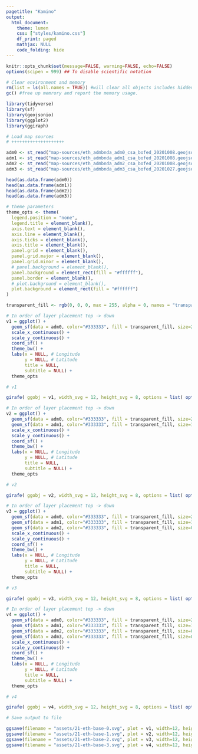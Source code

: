 ```yaml
---
pagetitle: "Kamino"
output: 
  html_document:
    theme: lumen
    css: ["styles/kamino.css"]
    df_print: paged
    mathjax: NULL
    code_folding: hide
---
```


```r

knitr::opts_chunk$set(message=FALSE, warning=FALSE, echo=FALSE)
options(scipen = 999) ## To disable scientific notation

# Clear environment and memory
rm(list = ls(all.names = TRUE)) #will clear all objects includes hidden objects.
gc() #free up memrory and report the memory usage.

library(tidyverse)
library(sf)
library(geojsonio)
library(ggplot2)
library(ggiraph)

```



```r

# Load map sources
# ++++++++++++++++++++

adm0 <- st_read("map-sources/eth_admbnda_adm0_csa_bofed_20201008.geojson")
adm1 <- st_read("map-sources/eth_admbnda_adm1_csa_bofed_20201008.geojson")
adm2 <- st_read("map-sources/eth_admbnda_adm2_csa_bofed_20201008.geojson")
adm3 <- st_read("map-sources/eth_admbnda_adm3_csa_bofed_20201027.geojson")

head(as.data.frame(adm0))
head(as.data.frame(adm1))
head(as.data.frame(adm2))
head(as.data.frame(adm3))


```


```r

# theme parameters
theme_opts <- theme(
  legend.position = "none",
  legend.title = element_blank(),
  axis.text = element_blank(),
  axis.line = element_blank(),
  axis.ticks = element_blank(),
  axis.title = element_blank(),
  panel.grid = element_blank(),
  panel.grid.major = element_blank(),
  panel.grid.minor = element_blank(),
  # panel.background = element_blank(),
  panel.background = element_rect(fill = "#ffffff"),
  panel.border = element_blank(),
  # plot.background = element_blank(),
  plot.background = element_rect(fill = "#ffffff")
)

transparent_fill <- rgb(0, 0, 0, max = 255, alpha = 0, names = "transparent")

# In order of layer placement top -> down
v1 = ggplot() +
  geom_sf(data = adm0, color="#333333", fill = transparent_fill, size=2.0) +
  scale_x_continuous() +
  scale_y_continuous() +
  coord_sf() +
  theme_bw() +
  labs(x = NULL, # Longitude
       y = NULL, # Latitude
       title = NULL, 
       subtitle = NULL) +
  theme_opts

# v1

girafe( ggobj = v1, width_svg = 12, height_svg = 8, options = list( opts_sizing(rescale = TRUE, width = 0.9) ))

```


```r

# In order of layer placement top -> down
v2 = ggplot() +
  geom_sf(data = adm0, color="#333333", fill = transparent_fill, size=2.0) +
  geom_sf(data = adm1, color="#333333", fill = transparent_fill, size=1.0) +
  scale_x_continuous() +
  scale_y_continuous() +
  coord_sf() +
  theme_bw() +
  labs(x = NULL, # Longitude
       y = NULL, # Latitude
       title = NULL, 
       subtitle = NULL) +
  theme_opts

# v2

girafe( ggobj = v2, width_svg = 12, height_svg = 8, options = list( opts_sizing(rescale = TRUE, width = 0.9) ))


```


```r

# In order of layer placement top -> down
v3 = ggplot() +
  geom_sf(data = adm0, color="#333333", fill = transparent_fill, size=2.0) +
  geom_sf(data = adm1, color="#333333", fill = transparent_fill, size=1.0) +
  geom_sf(data = adm2, color="#333333", fill = transparent_fill, size=0.5) +
  scale_x_continuous() +
  scale_y_continuous() +
  coord_sf() +
  theme_bw() +
  labs(x = NULL, # Longitude
       y = NULL, # Latitude
       title = NULL, 
       subtitle = NULL) +
  theme_opts

# v3

girafe( ggobj = v3, width_svg = 12, height_svg = 8, options = list( opts_sizing(rescale = TRUE, width = 0.9) ))

```



```r

# In order of layer placement top -> down
v4 = ggplot() +
  geom_sf(data = adm0, color="#333333", fill = transparent_fill, size=2.0) +
  geom_sf(data = adm1, color="#333333", fill = transparent_fill, size=1.0) +
  geom_sf(data = adm2, color="#333333", fill = transparent_fill, size=0.5) +
  geom_sf(data = adm3, color="#333333", fill = transparent_fill, size=0.5) +
  scale_x_continuous() +
  scale_y_continuous() +
  coord_sf() +
  theme_bw() +
  labs(x = NULL, # Longitude
       y = NULL, # Latitude
       title = NULL, 
       subtitle = NULL) +
  theme_opts

# v4

girafe( ggobj = v4, width_svg = 12, height_svg = 8, options = list( opts_sizing(rescale = TRUE, width = 0.9) ))

```



```r

# Save output to file

ggsave(filename = "assets/21-eth-base-0.svg", plot = v1, width=12, height=12)
ggsave(filename = "assets/21-eth-base-1.svg", plot = v2, width=12, height=12)
ggsave(filename = "assets/21-eth-base-2.svg", plot = v3, width=12, height=12)
ggsave(filename = "assets/21-eth-base-3.svg", plot = v4, width=12, height=12)

```


